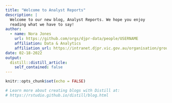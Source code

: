 ```yaml
---
title: "Welcome to Analyst Reports"
description: |
  Welcome to our new blog, Analyst Reports. We hope you enjoy 
  reading what we have to say!
author:
  - name: Nora Jones 
    url: https://github.com/orgs/djpr-data/people/USERNAME
    affiliation: Data & Analytics
    affiliation_url: https://intranet.djpr.vic.gov.au/organisation/groups-and-branches/strategy-and-priority-projects/economic-and-data-analysis
date: 02-18-2022
output:
  distill::distill_article:
    self_contained: false
---
```


```r
knitr::opts_chunk$set(echo = FALSE)

# Learn more about creating blogs with Distill at:
# https://rstudio.github.io/distill/blog.html

```



